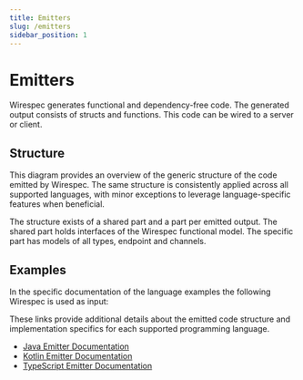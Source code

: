 ```yaml
---
title: Emitters
slug: /emitters
sidebar_position: 1
---
```




# Emitters
Wirespec generates functional and dependency-free code. The generated output consists of structs and functions. This code can be wired to a server or client.

## Structure
This diagram provides an overview of the generic structure of the code emitted by Wirespec. The same structure is consistently applied across all supported languages, with minor exceptions to leverage language-specific features when beneficial.

The structure exists of a shared part and a part per emitted output. The shared part holds interfaces of the Wirespec functional model. The specific part has models of all types, endpoint and channels.

<Drawio content={simpleGraph}  />

## Examples
In the specific documentation of the language examples the following Wirespec is used as input:

<WirespecExample/>



These links provide additional details about the emitted code structure and implementation specifics for each supported programming language.

- [Java Emitter Documentation](./emitters-java.mdx)
- [Kotlin Emitter Documentation](./emitters-kotlin.mdx)
- [TypeScript Emitter Documentation](./emitters-typescript.mdx)
